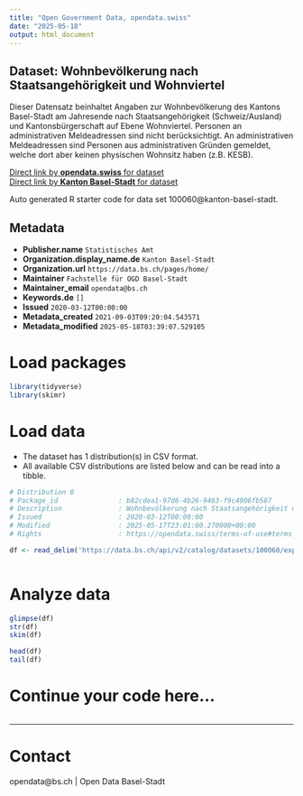 ```yaml
---
title: "Open Government Data, opendata.swiss"
date: "2025-05-18"
output: html_document
---
```


## Dataset: Wohnbevölkerung nach Staatsangehörigkeit und Wohnviertel

Dieser Datensatz beinhaltet Angaben zur Wohnbevölkerung des Kantons Basel-Stadt am Jahresende nach Staatsangehörigkeit (Schweiz/Ausland) und Kantonsbürgerschaft auf Ebene Wohnviertel. Personen an administrativen Meldeadressen sind nicht berücksichtigt. An administrativen Meldeadressen sind Personen aus administrativen Gründen gemeldet, welche dort aber keinen physischen Wohnsitz haben (z.B. KESB).

[Direct link by **opendata.swiss** for dataset](https://opendata.swiss/de/dataset/wohnbevolkerung-nach-heimat-und-wohnviertel)<br>
[Direct link by **Kanton Basel-Stadt** for dataset](https://data.bs.ch/explore/dataset/100060/)

Auto generated R starter code for data set 100060@kanton-basel-stadt.

## Metadata

- **Publisher.name** `Statistisches Amt`
- **Organization.display_name.de** `Kanton Basel-Stadt`
- **Organization.url** `https://data.bs.ch/pages/home/`
- **Maintainer** `Fachstelle für OGD Basel-Stadt`
- **Maintainer_email** `opendata@bs.ch`
- **Keywords.de** `[]`
- **Issued** `2020-03-12T00:00:00`
- **Metadata_created** `2021-09-03T09:20:04.543571`
- **Metadata_modified** `2025-05-18T03:39:07.529105`


# Load packages

```r

library(tidyverse)
library(skimr)

```

# Load data

-   The dataset has 1 distribution(s) in CSV format.
-   All available CSV distributions are listed below and can be read into a tibble.

```r

# Distribution 0
# Package_id               : b82cdea1-97d6-4b26-9463-f9c4906fb587
# Description              : Wohnbevölkerung nach Staatsangehörigkeit und Wohnviertel (csv)
# Issued                   : 2020-03-12T00:00:00
# Modified                 : 2025-05-17T23:01:00.270000+00:00
# Rights                   : https://opendata.swiss/terms-of-use#terms_by

df <- read_delim('https://data.bs.ch/api/v2/catalog/datasets/100060/exports/csv?use_labels=true')



```

# Analyze data

```r

glimpse(df)
str(df)
skim(df)

head(df)
tail(df)

```

# Continue your code here...

```r

```

------------------------------------------------------------------------

# Contact

opendata@bs.ch | Open Data Basel-Stadt
